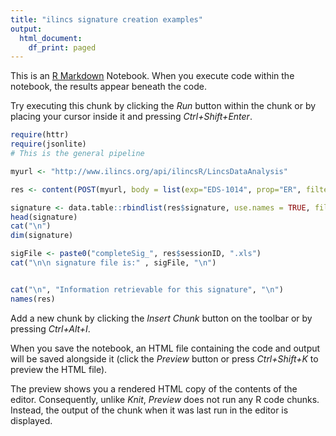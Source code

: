 ```yaml
---
title: "ilincs signature creation examples"
output:
  html_document:
    df_print: paged
---
```


This is an [R Markdown](http://rmarkdown.rstudio.com) Notebook. When you execute code within the notebook, the results appear beneath the code. 

Try executing this chunk by clicking the *Run* button within the chunk or by placing your cursor inside it and pressing *Ctrl+Shift+Enter*. 

```r
require(httr)
require(jsonlite)
# This is the general pipeline

myurl <- "http://www.ilincs.org/api/ilincsR/LincsDataAnalysis"

res <- content(POST(myurl, body = list(exp="EDS-1014", prop="ER", filterchk="ER:+,,,ER:-", includeORexclude=1), encode = "form"))

signature <- data.table::rbindlist(res$signature, use.names = TRUE, fill = TRUE)
head(signature)
cat("\n")
dim(signature)

sigFile <- paste0("completeSig_", res$sessionID, ".xls")
cat("\n\n signature file is:" , sigFile, "\n")


cat("\n", "Information retrievable for this signature", "\n")
names(res)

```
Add a new chunk by clicking the *Insert Chunk* button on the toolbar or by pressing *Ctrl+Alt+I*.

When you save the notebook, an HTML file containing the code and output will be saved alongside it (click the *Preview* button or press *Ctrl+Shift+K* to preview the HTML file).

The preview shows you a rendered HTML copy of the contents of the editor. Consequently, unlike *Knit*, *Preview* does not run any R code chunks. Instead, the output of the chunk when it was last run in the editor is displayed.
